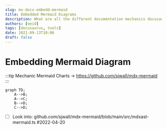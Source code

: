 ```yaml
---
slug: mx-docx-embedd-mermaid
title: Embedded Mermaid Diagrams
description: What are all the different documentation mechanics docusaurus exposes?
authors: [oeid]
tags: [docusaurus, tools]
date: 2021-09-13T10:00
draft: false
---
```


# Embedding Mermaid Diagram

:::tip Mechanic 
Mermaid Charts -> https://github.com/sjwall/mdx-mermaid
:::

```mermaid
graph TD;
    A-->B;
    A-->C;
    B-->D;
    C-->D;
```



* [ ] Look into: github.com/sjwall/mdx-mermaid/blob/main/src/mdxast-mermaid.ts #2022-04-20